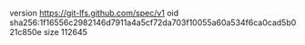 version https://git-lfs.github.com/spec/v1
oid sha256:1f16556c2982146d7911a4a5cf72da703f10055a60a534f6ca0cad5b021c850e
size 112645
